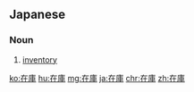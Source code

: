 ==Japanese==
{{ja-kanjitab|ざい|こ|yomi=o}}

===Noun===
{{ja-noun|ざいこ}}

# [[inventory]]

[[ko:在庫]]
[[hu:在庫]]
[[mg:在庫]]
[[ja:在庫]]
[[chr:在庫]]
[[zh:在庫]]